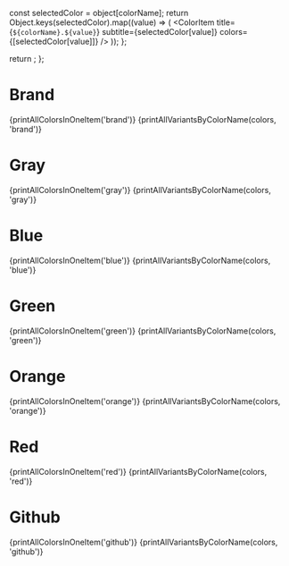 

<Meta title="Design System / Colors" />

  const selectedColor = object[colorName];
  return Object.keys(selectedColor).map((value) => (
    <ColorItem title={`${colorName}.${value}`} subtitle={selectedColor[value]} colors={[selectedColor[value]]} />
  ));
};

  return <ColorItem title={title} subtitle="" colors={Object.values(colors[color])} />;
};

# Brand

<ColorPalette>
  {printAllColorsInOneItem('brand')}
  {printAllVariantsByColorName(colors, 'brand')}
</ColorPalette>

# Gray

<ColorPalette>
  {printAllColorsInOneItem('gray')}
  {printAllVariantsByColorName(colors, 'gray')}
</ColorPalette>

# Blue

<ColorPalette>
  {printAllColorsInOneItem('blue')}
  {printAllVariantsByColorName(colors, 'blue')}
</ColorPalette>

# Green

<ColorPalette>
  {printAllColorsInOneItem('green')}
  {printAllVariantsByColorName(colors, 'green')}
</ColorPalette>

# Orange

<ColorPalette>
  {printAllColorsInOneItem('orange')}
  {printAllVariantsByColorName(colors, 'orange')}
</ColorPalette>

# Red

<ColorPalette>
  {printAllColorsInOneItem('red')}
  {printAllVariantsByColorName(colors, 'red')}
</ColorPalette>

# Github

<ColorPalette>
  {printAllColorsInOneItem('github')}
  {printAllVariantsByColorName(colors, 'github')}
</ColorPalette>
